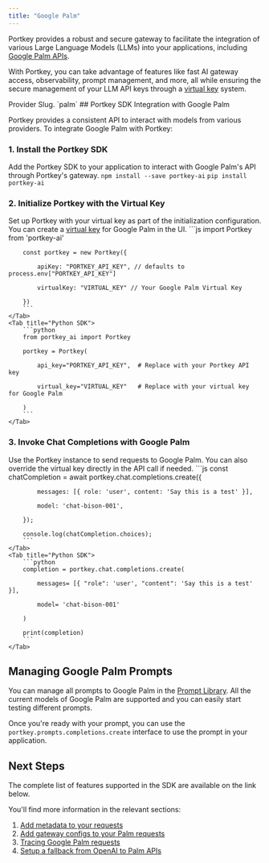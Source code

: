 ```yaml
---
title: "Google Palm"
---
```


Portkey provides a robust and secure gateway to facilitate the integration of various Large Language Models (LLMs) into your applications, including [Google Palm APIs](https://developers.generativeai.google/guide/palm%5Fapi%5Foverview).

With Portkey, you can take advantage of features like fast AI gateway access, observability, prompt management, and more, all while ensuring the secure management of your LLM API keys through a [virtual key](/product/ai-gateway/virtual-keys) system.

<Note>
Provider Slug. `palm`
</Note>
## Portkey SDK Integration with Google Palm

Portkey provides a consistent API to interact with models from various providers. To integrate Google Palm with Portkey:

### 1\. Install the Portkey SDK

Add the Portkey SDK to your application to interact with Google Palm's API through Portkey's gateway.
<Tabs>
    <Tab title="NodeJS">
        ```
        npm install --save portkey-ai
        ```
    </Tab>
    <Tab title="Python">
        ```
        pip install portkey-ai
        ```
    </Tab>

  </Tabs>



### 2\. Initialize Portkey with the Virtual Key

Set up Portkey with your virtual key as part of the initialization configuration. You can create a [virtual key](/product/ai-gateway/virtual-keys) for Google Palm in the UI.
<Tabs>
    <Tab title="NodeJS SDK">
        ```js
        import Portkey from 'portkey-ai'


        const portkey = new Portkey({

            apiKey: "PORTKEY_API_KEY", // defaults to process.env["PORTKEY_API_KEY"]

            virtualKey: "VIRTUAL_KEY" // Your Google Palm Virtual Key

        })
        ```
    </Tab>
    <Tab title="Python SDK">
        ```python
        from portkey_ai import Portkey

        portkey = Portkey(

            api_key="PORTKEY_API_KEY",  # Replace with your Portkey API key

            virtual_key="VIRTUAL_KEY"   # Replace with your virtual key for Google Palm

        )
        ```
    </Tab>

  </Tabs>




### **3\. Invoke Chat Completions with** Google Palm

Use the Portkey instance to send requests to Google Palm. You can also override the virtual key directly in the API call if needed.
<Tabs>
    <Tab title="NodeJS SDK">
        ```js
        const chatCompletion = await portkey.chat.completions.create({

            messages: [{ role: 'user', content: 'Say this is a test' }],

            model: 'chat-bison-001',

        });

        console.log(chatCompletion.choices);
        ```
    </Tab>
    <Tab title="Python SDK">
        ```python
        completion = portkey.chat.completions.create(

            messages= [{ "role": 'user', "content": 'Say this is a test' }],

            model= 'chat-bison-001'

        )

        print(completion)
        ```
    </Tab>

</Tabs>


## Managing Google Palm Prompts

You can manage all prompts to Google Palm in the [Prompt Library](/product/prompt-library). All the current models of Google Palm are supported and you can easily start testing different prompts.

Once you're ready with your prompt, you can use the `portkey.prompts.completions.create` interface to use the prompt in your application.

## Next Steps

The complete list of features supported in the SDK are available on the link below.
<Card title="SDK" href="/api-reference/portkey-sdk-client">
</Card>

You'll find more information in the relevant sections:

1. [Add metadata to your requests](/product/observability/metadata)
2. [Add gateway configs to your Palm requests](/product/ai-gateway/configs)
3. [Tracing Google Palm requests](/product/observability/traces)
4. [Setup a fallback from OpenAI to Palm APIs](/product/ai-gateway/fallbacks)
